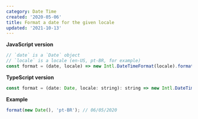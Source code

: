 ```yaml
---
category: Date Time
created: '2020-05-06'
title: Format a date for the given locale
updated: '2021-10-13'
---
```


**JavaScript version**

```js
// `date` is a `Date` object
// `locale` is a locale (en-US, pt-BR, for example)
const format = (date, locale) => new Intl.DateTimeFormat(locale).format(date);
```

**TypeScript version**

```js
const format = (date: Date, locale: string): string => new Intl.DateTimeFormat(locale).format(date);
```

**Example**

```js
format(new Date(), 'pt-BR'); // 06/05/2020
```
